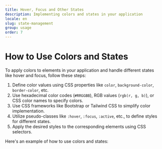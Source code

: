```yaml
---
title: Hover, Focus and Other States
description: Implementing colors and states in your application
locale: en
slug: state-management
group: usage
order: 7
---
```


# How to Use Colors and States

To apply colors to elements in your application and handle different states like hover and focus, follow these steps:

1. Define color values using CSS properties like `color`, `background-color`, `border-color`, etc.
2. Use hexadecimal color codes (`#RRGGBB`), RGB values (`rgb(r, g, b)`), or CSS color names to specify colors.
3. Use CSS frameworks like Bootstrap or Tailwind CSS to simplify color implementation.
4. Utilize pseudo-classes like `:hover`, `:focus`, `:active`, etc., to define styles for different states.
5. Apply the desired styles to the corresponding elements using CSS selectors.

Here's an example of how to use colors and states:
